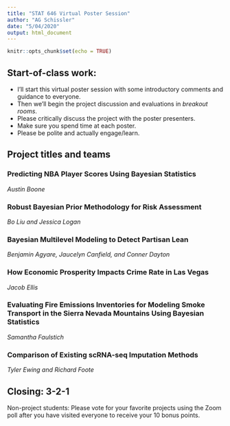 ```yaml
---
title: "STAT 646 Virtual Poster Session"
author: "AG Schissler"
date: "5/04/2020"
output: html_document
---
```


```r
knitr::opts_chunk$set(echo = TRUE)
```

## Start-of-class work:

- I'll start this virtual poster session with some introductory comments and guidance to everyone.  
- Then we'll begin the project discussion and evaluations in *breakout rooms*.  
- Please critically discuss the project with the poster presenters. 
- Make sure you spend time at each poster.
- Please be polite and actually engage/learn.

## Project titles and teams

### Predicting NBA Player Scores Using Bayesian Statistics

*Austin Boone*

### Robust Bayesian Prior Methodology for Risk Assessment

*Bo Liu and Jessica Logan*

### Bayesian Multilevel Modeling to Detect Partisan Lean

*Benjamin Agyare, Jaucelyn Canfield, and Conner Dayton*

### How Economic Prosperity Impacts Crime Rate in Las Vegas

*Jacob Ellis*

### Evaluating Fire Emissions Inventories for Modeling Smoke Transport in the Sierra Nevada Mountains Using Bayesian Statistics

*Samantha Faulstich*

### Comparison of Existing scRNA-seq Imputation Methods

*Tyler Ewing and Richard Foote*

## Closing: 3-2-1

Non-project students: Please vote for your favorite projects using the Zoom poll after you have visited everyone to receive your 10 bonus points.

